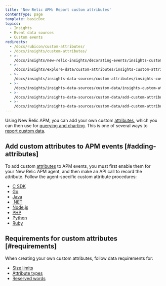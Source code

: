```yaml
---
title: 'New Relic APM: Report custom attributes'
contentType: page
template: basicDoc
topics:
  - Insights
  - Event data sources
  - Custom events
redirects:
  - /docs/rubicon/custom-attributes/
  - /docs/insights/custom-attributes/
  - >-
    /docs/insights/new-relic-insights/decorating-events/insights-custom-attributes/
  - >-
    /docs/insights/explore-data/custom-attributes/insights-custom-attributes-apm-agents/
  - >-
    /docs/insights/insights-data-sources/custom-attributes/insights-custom-attributes-apm-agents/
  - >-
    /docs/insights/insights-data-sources/custom-data/insights-custom-attributes-apm-agents/
  - >-
    /docs/insights/insights-data-sources/custom-data/add-custom-attributes-apm-data/
  - >-
    /docs/insights/insights-data-sources/custom-data/add-custom-attributes-new-relic-apm-data/
---
```


Using New Relic APM, you can add your own custom [attributes](/docs/using-new-relic/welcome-new-relic/get-started/glossary#attribute), which you can then use for [querying and charting](https://docs.newrelic.com/docs/using-new-relic/data/understand-data/query-new-relic-data). This is one of several ways to [report custom data](/docs/insights/insights-data-sources/custom-data/send-custom-data-insights).

## Add custom attributes to APM events [#adding-attributes]

To add custom [attributes](/docs/using-new-relic/welcome-new-relic/get-started/glossary#attribute) to APM events, you must first enable them for your New Relic APM agent, and then make an API call to record the attribute. Follow the agent-specific custom attribute procedures:

* [C SDK](/docs/agents/manage-apm-agents/agent-data/collect-custom-attributes#c-sdk-att)
* [Go](/docs/agents/manage-apm-agents/agent-data/collect-custom-attributes#go-att)
* [Java](/docs/apm/other-features/attributes/collecting-custom-attributes#java-att)
* [.NET](/docs/agents/manage-apm-agents/agent-data/collect-custom-attributes#net-att)
* [Node.js](/docs/apm/other-features/attributes/collecting-custom-attributes#nodejs-att)
* [PHP](/docs/apm/other-features/attributes/collecting-custom-attributes#php-att)
* [Python](/docs/apm/other-features/attributes/collecting-custom-attributes#python-att)
* [Ruby](/docs/apm/other-features/attributes/collecting-custom-attributes#ruby-att)

## Requirements for custom attributes [#requirements]

When creating your own custom attributes, follow data requirements for:

* [Size limits](/docs/insights/explore-data/custom-attributes/requirements-custom-attributes)
* [Attribute types](/docs/insights/explore-data/custom-attributes/requirements-custom-attributes)
* [Reserved words](/docs/insights/nrql-new-relic-query-language/nrql-resources/nrql-reserved-words)
